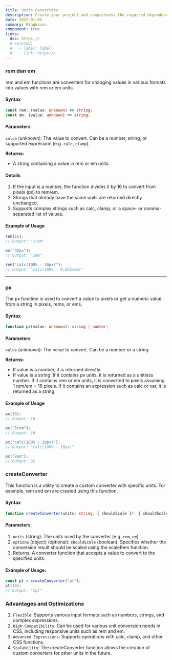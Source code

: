 ```yaml
---
title: Units Converters
description: Create your project and compactness the required dependencies.
date: 2025-01-05
summary: Ringkasan
component: true
links:
  doc: https://
  # related:
  #   - label: label
  #     link: https://
---
```


### rem dan em

rem and em functions are converters for changing values ​​in various formats into values ​​with rem or em units.

#### Syntax

```ts
const rem: (value: unknown) => string;
const em: (value: unknown) => string;
```

#### Parameters

`value` (unknown): The value to convert. Can be a number, string, or supported expression (e.g. `calc`, `clamp`).

**Returns:**

- A string containing a value in rem or em units.

#### Details

1. If the input is a number, the function divides it by 16 to convert from pixels (px) to rem/em.
2. Strings that already have the same units are returned directly unchanged.
3. Supports complex strings such as calc, clamp, or a space- or comma-separated list of values.

#### Example of Usage

```ts
rem(16);
// Output: "1rem"

em("32px");
// Output: "2em"

rem("calc(100% - 10px)");
// Output: "calc(100% - 0.625rem)"
```

---

### px

The px function is used to convert a value to pixels or get a numeric value from a string in pixels, rems, or ems.

#### Syntax

```ts
function px(value: unknown): string | number;
```

#### Parameters

`value` (unknown): The value to convert. Can be a number or a string.

**Returns:**

- If value is a number, it is returned directly.
- If value is a string:
  If it contains px units, it is returned as a unitless number.
  If it contains rem or em units, it is converted to pixels assuming 1 rem/em = 16 pixels.
  If it contains an expression such as calc or var, it is returned as a string.

#### Example of Usage

```ts
px(16);
// Output: 16

px("1rem");
// Output: 16

px("calc(100% - 10px)");
// Output: "calc(100% - 10px)"

px("2em");
// Output: 32
```

### createConverter

This function is a utility to create a custom converter with specific units. For example, rem and em are created using this function.

#### Syntax

```ts
function createConverter(units: string, { shouldScale }?: { shouldScale?: boolean }): (value: unknown) => string;
```

#### Parameters

1. `units` (string): The units used by the converter (e.g. `rem`, `em`).
2. `options` (object) (optional):
   `shouldScale` (boolean): Specifies whether the conversion result should be scaled using the scaleRem function.
3. Returns: A converter function that accepts a value to convert to the specified units.

#### Example of Usage:

```ts
const pt = createConverter("pt");
pt(16);
// Output: "1pt"
```

### Advantages and Optimizations

1. `Flexible`: Supports various input formats such as numbers, strings, and complex expressions.
2. `High Compatibility`: Can be used for various unit conversion needs in CSS, including responsive units such as rem and em.
3. `Advanced Expressions`: Supports operations with calc, clamp, and other CSS functions.
4. `Scalability`: The createConverter function allows the creation of custom converters for other units in the future.
